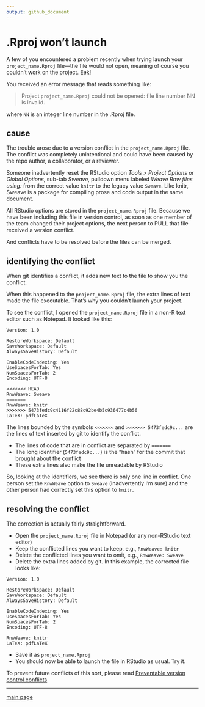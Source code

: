```yaml
---
output: github_document
--- 
```


# .Rproj won't launch 

A few of you encountered a problem recently when trying launch your `project_name.Rproj` file---the file would not open, meaning of course you couldn't work on the project. Eek!  

You received an error message that reads something like: 

> Project `project_name.Rproj` could not be opened: file line number NN is invalid.

where `NN` is an integer line number in the .Rproj file. 

## cause 

The trouble arose due to a version conflict in the `project_name.Rproj` file. The conflict was completely unintentional and could have been caused by the repo author, a collaborator, or a reviewer. 

Someone inadvertently reset the RStudio option  *Tools > Project Options* or *Global Options*, sub-tab *Sweave*, pulldown menu labeled *Weave Rnw files using:* from the correct value `knitr` to the legacy value `Sweave`. Like knitr, Sweave is a package for compiling prose and code output in the same document.  

All RStudio options are stored in the `project_name.Rproj` file. Because we have been including this file in version control, as soon as one member of the team changed their project options, the next person to PULL that file received a version conflict. 

And conflicts have to be resolved before the files can be merged. 

## identifying the conflict 

When git identifies a conflict, it adds new text to the file to show you the conflict. 

When this happened to the `project_name.Rproj` file, the extra lines of text  made the file executable. That's why you couldn't launch your project. 

To see the conflict, I opened the `project_name.Rproj` file in a non-R text editor such as Notepad. It looked like this: 

```
Version: 1.0

RestoreWorkspace: Default
SaveWorkspace: Default
AlwaysSaveHistory: Default

EnableCodeIndexing: Yes
UseSpacesForTab: Yes
NumSpacesForTab: 2
Encoding: UTF-8

<<<<<<< HEAD
RnwWeave: Sweave
=======
RnwWeave: knitr
>>>>>>> 5473fedc9c4116f22c88c92be4b5c936477c4b56
LaTeX: pdfLaTeX
```

The lines bounded by the symbols `<<<<<<<` and `>>>>>>> 5473fedc9c...` are the lines of text inserted by git to identify the conflict. 

- The lines of code that are in conflict are separated by `=======` 
- The long identifier (`5473fedc9c...`) is the "hash" for the commit that brought about the conflict 
- These extra lines also make the file unreadable by RStudio 

So, looking at the identifiers, we see there is only one line in conflict. One person set the `RnwWeave` option to `Sweave` (inadvertently I'm sure) and the other person had correctly set this option to `knitr`. 

## resolving the conflict  

The correction is actually fairly straightforward. 

- Open the `project_name.Rproj` file in Notepad (or any non-RStudio text editor) 
- Keep the conflicted lines you want to keep, e.g., `RnwWeave: knitr` 
- Delete the conflicted lines you want to omit, e.g.,  `RnwWeave: Sweave` 
- Delete the extra lines added by git. In this example, the corrected file looks like: 

```
Version: 1.0

RestoreWorkspace: Default
SaveWorkspace: Default
AlwaysSaveHistory: Default

EnableCodeIndexing: Yes
UseSpacesForTab: Yes
NumSpacesForTab: 2
Encoding: UTF-8

RnwWeave: knitr
LaTeX: pdfLaTeX
```

- Save it as `project_name.Rproj` 
- You should now be able to launch the file in RStudio as usual. Try it.  



To prevent future conflicts of this sort, please read [Preventable version control conflicts](cm044_preventable-vc-conflicts.md)






---

[main page](../README.md)




